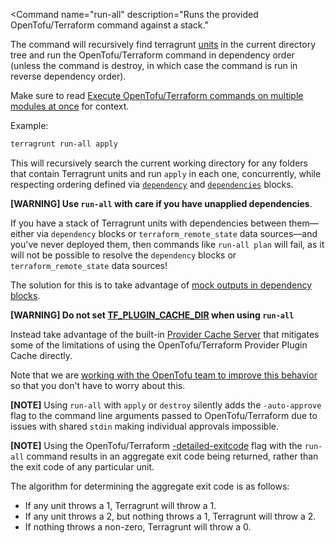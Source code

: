 
<Command 
	name="run-all"
	description="Runs the provided OpenTofu/Terraform command against a stack."
>
The command will recursively find terragrunt [units](/docs/getting-started/terminology/#unit) in the current directory
tree and run the OpenTofu/Terraform command in dependency order (unless the command is destroy,
in which case the command is run in reverse dependency order).

Make sure to read [Execute OpenTofu/Terraform
commands on multiple modules at once](/docs/features/stacks) for
context.

Example:

```bash
terragrunt run-all apply
```

This will recursively search the current working directory for any folders that contain Terragrunt units and run
`apply` in each one, concurrently, while respecting ordering defined via
[`dependency`](/docs/reference/config-blocks-and-attributes/#dependency) and
[`dependencies`](/docs/reference/config-blocks-and-attributes/#dependencies) blocks.

**[WARNING] Use `run-all` with care if you have unapplied dependencies**.

If you have a stack of Terragrunt units with dependencies between them—either via `dependency` blocks
or `terraform_remote_state` data sources—and
you've never deployed them, then commands like `run-all plan` will fail,
as it will not be possible to resolve the `dependency` blocks
or `terraform_remote_state` data sources!

The solution for this is to take advantage of [mock outputs in dependency blocks](/docs/reference/config-blocks-and-attributes/#dependency).

**[WARNING] Do not set [TF_PLUGIN_CACHE_DIR](https://opentofu.org/docs/cli/config/config-file/#provider-plugin-cache) when using `run-all`**

Instead take advantage of the built-in [Provider Cache Server](https://terragrunt.gruntwork.io/docs/features/provider-cache/) that
mitigates some of the limitations of using the OpenTofu/Terraform Provider Plugin Cache directly.

Note that we are [working with the OpenTofu team to improve this behavior](https://github.com/opentofu/opentofu/issues/1483) so that you don't have to worry about this.

**[NOTE]** Using `run-all` with `apply` or `destroy` silently adds the `-auto-approve` flag to the command line
arguments passed to OpenTofu/Terraform due to issues with shared `stdin` making individual approvals impossible.

**[NOTE]** Using the OpenTofu/Terraform [-detailed-exitcode](https://opentofu.org/docs/cli/commands/plan/#other-options)
flag with the `run-all` command results in an aggregate exit code being returned, rather than the exit code of any particular unit.

The algorithm for determining the aggregate exit code is as follows:

- If any unit throws a 1, Terragrunt will throw a 1.
- If any unit throws a 2, but nothing throws a 1, Terragrunt will throw a 2.
- If nothing throws a non-zero, Terragrunt will throw a 0.
</Command>
